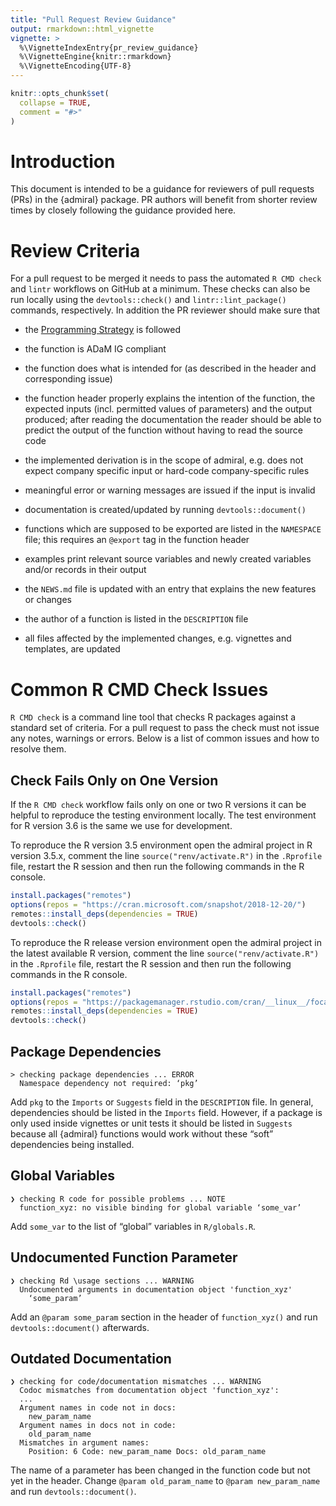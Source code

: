 ```yaml
---
title: "Pull Request Review Guidance"
output: rmarkdown::html_vignette
vignette: >
  %\VignetteIndexEntry{pr_review_guidance}
  %\VignetteEngine{knitr::rmarkdown}
  %\VignetteEncoding{UTF-8}
---
```


```r
knitr::opts_chunk$set(
  collapse = TRUE,
  comment = "#>"
)
```

# Introduction

This document is intended to be a guidance for reviewers of pull requests (PRs) in the {admiral} package. PR authors will benefit from shorter review times by closely following the guidance provided here.


# Review Criteria

For a pull request to be merged it needs to pass the automated `R CMD check` and `lintr` workflows on GitHub at a minimum. These checks can also be run locally using the `devtools::check()` and `lintr::lint_package()` commands, respectively. In addition the PR reviewer should make sure that

- the [Programming Strategy](programming_strategy.html) is followed

- the function is ADaM IG compliant

- the function does what is intended for (as described in the header and corresponding issue)

- the function header properly explains the intention of the function, the expected inputs (incl. permitted values of parameters) and the output produced; after reading the documentation the reader should be able to predict the output of the function without having to read the source code

- the implemented derivation is in the scope of admiral, e.g. does not expect company specific input or hard-code company-specific rules

- meaningful error or warning messages are issued if the input is invalid

- documentation is created/updated by running `devtools::document()`

- functions which are supposed to be exported are listed in the `NAMESPACE` file; this requires an `@export` tag in the function header

- examples print relevant source variables and newly created variables and/or records in their output

- the `NEWS.md` file is updated with an entry that explains the new features or changes

- the author of a function is listed in the `DESCRIPTION` file

- all files affected by the implemented changes, e.g. vignettes and templates, are updated


# Common R CMD Check Issues

`R CMD check` is a command line tool that checks R packages against a standard set of criteria. For a pull request to pass the check must not issue any notes, warnings or errors. Below is a list of common issues and how to resolve them.

## Check Fails Only on One Version

If the `R CMD check` workflow fails only on one or two R versions it can be helpful to reproduce the testing environment locally. The test environment for R version 3.6 is the same we use for development.

To reproduce the R version 3.5 environment open the admiral project in R version 3.5.x, comment the line `source("renv/activate.R")` in the `.Rprofile` file, restart the R session and then run the following commands in the R console.

```r
install.packages("remotes")
options(repos = "https://cran.microsoft.com/snapshot/2018-12-20/")
remotes::install_deps(dependencies = TRUE)
devtools::check()
```

To reproduce the R release version environment open the admiral project in the latest available R version, comment the line `source("renv/activate.R")` in the `.Rprofile` file, restart the R session and then run the following commands in the R console.

```r
install.packages("remotes")
options(repos = "https://packagemanager.rstudio.com/cran/__linux__/focal/latest")
remotes::install_deps(dependencies = TRUE)
devtools::check()
```

## Package Dependencies

```
> checking package dependencies ... ERROR
  Namespace dependency not required: ‘pkg’
```

Add `pkg` to the `Imports` or `Suggests` field in the `DESCRIPTION` file. In general, dependencies should be listed in the `Imports` field. However, if a package is only used inside vignettes or unit tests it should be listed in `Suggests` because all {admiral} functions would work without these "soft" dependencies being installed.

## Global Variables

```
❯ checking R code for possible problems ... NOTE
  function_xyz: no visible binding for global variable ‘some_var’
```

Add `some_var` to the list of "global" variables in `R/globals.R`.

## Undocumented Function Parameter

```
❯ checking Rd \usage sections ... WARNING
  Undocumented arguments in documentation object 'function_xyz'
    ‘some_param’
```

Add an `@param some_param` section in the header of `function_xyz()` and run `devtools::document()` afterwards.

## Outdated Documentation

```
❯ checking for code/documentation mismatches ... WARNING
  Codoc mismatches from documentation object 'function_xyz':
  ...
  Argument names in code not in docs:
    new_param_name
  Argument names in docs not in code:
    old_param_name
  Mismatches in argument names:
    Position: 6 Code: new_param_name Docs: old_param_name
```

The name of a parameter has been changed in the function code but not yet in the header. Change `@param old_param_name` to `@param new_param_name` and run `devtools::document()`.
